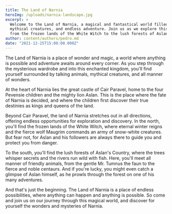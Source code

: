 ```yaml
---
title: The Land of Narnia
heroImg: /uploads/narnia-landscape.jpg
excerpt: >
  Welcome to the Land of Narnia, a magical and fantastical world filled with talking animals, 
  mythical creatures, and endless adventure. Join us as we explore this enchanted kingdom, 
  from the frozen lands of the White Witch to the lush forests of Aslan's Country.
author: content/authors/pedro.md
date: "2021-12-25T15:00:00.000Z"
---
```

The Land of Narnia is a place of wonder and magic, a world where anything is possible and adventure awaits around every corner. As you step through the mysterious wardrobe and into this enchanted kingdom, you'll find yourself surrounded by talking animals, mythical creatures, and all manner of wonders.

At the heart of Narnia lies the great castle of Cair Paravel, home to the four Pevensie children and the mighty lion Aslan. This is the place where the fate of Narnia is decided, and where the children first discover their true destinies as kings and queens of the land.

Beyond Cair Paravel, the land of Narnia stretches out in all directions, offering endless opportunities for exploration and discovery. In the north, you'll find the frozen lands of the White Witch, where eternal winter reigns and the fierce wolf Maugrim commands an army of snow-white creatures. But fear not, for Aslan and his followers are always there to guide you and protect you from danger.

To the south, you'll find the lush forests of Aslan's Country, where the trees whisper secrets and the rivers run wild with fish. Here, you'll meet all manner of friendly animals, from the gentle Mr. Tumnus the faun to the fierce and noble centaurs. And if you're lucky, you might even catch a glimpse of Aslan himself, as he prowls through the forest on one of his many adventures.

And that's just the beginning. The Land of Narnia is a place of endless possibilities, where anything can happen and anything is possible. So come and join us on our journey through this magical world, and discover for yourself the wonders and mysteries of Narnia.
